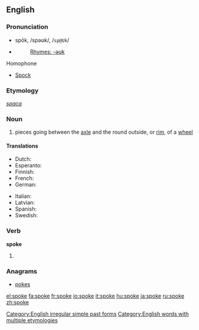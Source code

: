 ==English==

{{rank|idea|reached|appeared|461|spoke|strange|force|character}}

===Pronunciation===
*spōk, /spəʊk/, /<tt>sp@Uk</tt>/
*{{audio|en-us-spoke.ogg|Audio (US)}}
*:[[Rhymes:English:-əʊk|Rhymes: -əʊk]]

;Homophone
*[[Spock]]

===Etymology===
{{OE.}} ''[[spaca]]''

===Noun===
{{wikipedia}}
{{en-noun}}

# pieces going between the [[axle]] and the round outside, or [[rim]], of a [[wheel]]

====Translations====
{{trans-top|part of a wheel}}
*Dutch: {{t|nl|spaak|mf}}
*Esperanto: {{t|eo|spoko|xs=Esperanto}}
*Finnish: {{t+|fi|pinna}}
*French: {{t+|fr|rayon|m}}
*German: {{t-|de|Speiche}}
{{trans-mid}}
*Italian: {{t-|it|raggio}}
*Latvian: {{t|lv|spieķis|m|xs=Latvian}}
*Spanish: {{t+|es|rayo|m}}
*Swedish: {{t|sv|eker}}
{{trans-bottom}}

===Verb===
'''spoke'''
# {{simple past of|[[speak]]}}
<!--these belong on the page for "speak"
====Translations====
*Dutch: [[sprak]], [[spraken]]
*Finnish: [[puhui]]
*Hebrew: [[דיבר]] (diber)-->
===Anagrams===
*[[pokes]]

[[Category:English irregular simple past forms]]
[[Category:English words with multiple etymologies]]

[[el:spoke]]
[[fa:spoke]]
[[fr:spoke]]
[[io:spoke]]
[[it:spoke]]
[[hu:spoke]]
[[ja:spoke]]
[[ru:spoke]]
[[zh:spoke]]